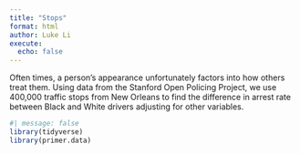 ```yaml
---
title: "Stops"
format: html
author: Luke Li
execute: 
  echo: false
---
```


Often times, a person's appearance unfortunately factors into how others treat them. Using data from the Stanford Open Policing Project, we use 400,000 traffic stops from New Orleans to find the difference in arrest rate between Black and White drivers adjusting for other variables.

```r
#| message: false
library(tidyverse)
library(primer.data)
```
